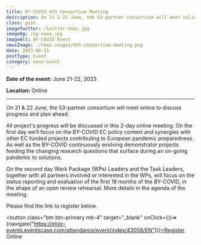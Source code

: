 ```yaml
---
title: BY-COVID 4th Consortium Meeting
description: On 21 & 22 June, the 53-partner consortium will meet online to discuss progress and plan ahead 
class: post
imageTwitter: /twitter-news.jpg
imageOg: /og-news.jpg
imageAlt: BY-COVID Event
newsImage: ./news-images/4th-consortium-meeting.png
date: 2023-06-21
postType: Event
category: news-event
---
```



**Date of the event:** June 21-22, 2023
 
**Location:** Online

<hr />

On 21 & 22 June, the 53-partner consortium will meet online to discuss progress and plan ahead.

All project's progress will be discussed in this 2-day online meeting. On the first day we’ll focus on the BY-COVID EC policy context and synergies with other EC funded projects contributing to European pandemic preparedness.  As well as the BY-COVID continuously evolving demonstrator projects feeding the changing research questions that surface during an on-going pandemic to solutions.

On the second day  Work Package (WPs) Leaders and the Task Leaders, together with all partners involved or interested in the WPs, will focus on the status reporting and evaluation of the first 18 months of the BY-COVID, in the shape of an open review rehearsal.
More details in the agenda of the meeting.

Please find the link to register below.

<button class="btn btn-primary mb-4" target="_blank" onClick={()=>{navigate("https://elixir-events.eventscase.com/attendance/event/index/43058/EN")}}>Register Online</button>



